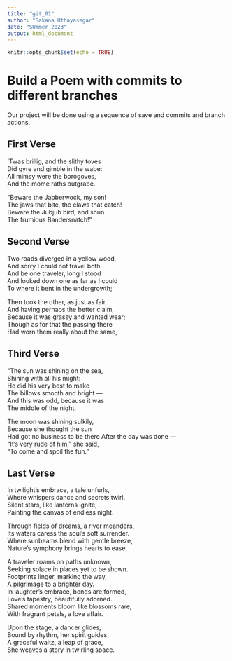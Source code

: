 ```yaml
---
title: "git_01"
author: "Sakana Uthayasegar"
date: "SUmmer 2023"
output: html_document
---
```


```r
knitr::opts_chunk$set(echo = TRUE)
```
# Build a Poem with commits to different branches
Our project will be done using a sequence of save and commits and branch actions.
<!-- Do not modify or change any text in "!--" bracketed areas such as this --- these are instructions to
you, if you change any of this the git program will notice it and compromise your git merging strategy !-->

## First Verse 
<!--Put the first five lines of a poem by Lewis Carrol in this section!-->


’Twas brillig, and the slithy toves  
      Did gyre and gimble in the wabe:  
All mimsy were the borogoves,  
      And the mome raths outgrabe.  

“Beware the Jabberwock, my son!  
      The jaws that bite, the claws that catch!  
Beware the Jubjub bird, and shun  
      The frumious Bandersnatch!”  

## Second Verse
<!--Put the first five lines of a poem by Robert Frost here!-->

Two roads diverged in a yellow wood,  
And sorry I could not travel both  
And be one traveler, long I stood  
And looked down one as far as I could  
To where it bent in the undergrowth;  

Then took the other, as just as fair,  
And having perhaps the better claim,  
Because it was grassy and wanted wear;  
Though as for that the passing there  
Had worn them really about the same,  

## Third Verse
<!--Put the first two verses of The Walrus and the Carpenter here!-->

"The sun was shining on the sea,  
      Shining with all his might:  
He did his very best to make  
      The billows smooth and bright —  
And this was odd, because it was  
      The middle of the night.  

The moon was shining sulkily,  
      Because she thought the sun  
Had got no business to be there 
      After the day was done —  
"It's very rude of him," she said,  
      "To come and spoil the fun."  

## Last Verse
<!--Put a short poem you created using chatGPT of 20 to 30 lines,here!-->

In twilight's embrace, a tale unfurls,  
Where whispers dance and secrets twirl.  
Silent stars, like lanterns ignite,  
Painting the canvas of endless night.  

Through fields of dreams, a river meanders,  
Its waters caress the soul's soft surrender.  
Where sunbeams blend with gentle breeze,  
Nature's symphony brings hearts to ease.  

A traveler roams on paths unknown,  
Seeking solace in places yet to be shown.  
Footprints linger, marking the way,  
A pilgrimage to a brighter day.  
In laughter's embrace, bonds are formed,  
Love's tapestry, beautifully adorned.  
Shared moments bloom like blossoms rare,  
With fragrant petals, a love affair.  

Upon the stage, a dancer glides,  
Bound by rhythm, her spirit guides.  
A graceful waltz, a leap of grace,  
She weaves a story in twirling space.  
